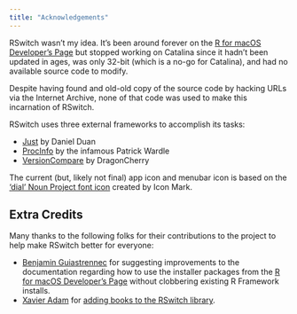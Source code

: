 ```yaml
---
title: "Acknowledgements"
---
```

  
RSwitch wasn't my idea. It's been around forever on the [R for macOS Developer's Page](http://mac.r-project.org/) but stopped working on Catalina since it hadn't been updated in ages, was only 32-bit (which is a no-go for Catalina), and had no available source code to modify.

Despite having found and old-old copy of the source code by hacking URLs via the Internet Archive, none of that code was used to make this incarnation of RSwitch.

RSwitch uses three external frameworks to accomplish its tasks:

- [Just](https://github.com/dduan/Just) by Daniel Duan
- [ProcInfo](https://github.com/objective-see/ProcInfo) by the infamous Patrick Wardle
- [VersionCompare](https://github.com/DragonCherry/VersionCompare/) by DragonCherry

The current (but, likely not final) app icon and menubar icon is based on the ['dial' Noun Project font icon](https://thenounproject.com/search/?q=dial&i=866019#) created by Icon Mark.

## Extra Credits

Many thanks to the following folks for their contributions to the project to help make RSwitch better for everyone:

- [Benjamin Guiastrennec](https://github.com/guiastrennec) for suggesting improvements to the documentation regarding how to use the installer packages from the [R for macOS Developer's Page](https://mac.r-project.org/) without clobbering existing R Framework installs.
- [Xavier Adam](https://github.com/xvrdm) for [adding books to the RSwitch library](https://github.com/hrbrmstr/RSwitch/pull/4).
